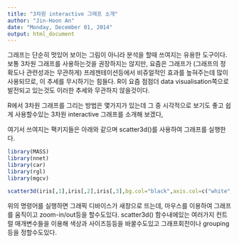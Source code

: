 ---
title: "3차원 interactive 그래프 소개"
author: "Jin-Hoon An"
date: "Monday, December 01, 2014"
output: html_document
---

그래프는 단순히 멋있어 보이는 그림이 아니라 분석을 할때 쓰여지는 유용한 도구이다.보통 3차원 그래프를 사용하는것을 권장하지는 않지만, 요즘은 그래프가 (그래프의 정확도나 관련성과는 무관하게) 프레젠테이션등에서 비쥬얼적인 효과를 높혀주는데 많이 사용되므로, 이 추세를 무시하기는 힘들다. R이 요즘 점점더 data visualisation쪽으로 발전되고 있는것도 이러한 추세와 무관하지 않을것이다.

R에서 3차원 그래프를 그리는 방법은 몇가지가 있는데 그 중 시각적으로 보기도 좋고 쉽게 사용할수있는 3차원 interactive 그래프를 소개해 보겠다,

여기서 쓰여지는 팩키지들은 아래와 같으며 scatter3d()를 사용하여 그래프를 실행한다.

```{r}
library(MASS)
library(nnet)
library(car)
library(rgl)    
library(mgcv)

scatter3d(iris[,1],iris[,2],iris[,3],bg.col="black",axis.col=c("white","white","white"),xlab=colnames(iris)[1],ylab=colnames(iris)[2],zlab=colnames(iris)[3],revolutions=0,grid=FALSE,groups=factor(iris$Species),ellipsoid=TRUE,surface=FALSE)
```


위의 명령어를 실행하면 그래픽 디바이스가 새창으로 뜨는데, 마우스를 이용하여 그래프를 움직이고 zoom-in/out등을 할수도있다. scatter3d() 함수내에있는 여러가지 컨트럴 매개변수들을 이용해 색상과 사이즈등등을 바꿀수도있고 그래프회전이나 grouping 등을 정할수도있다. 

